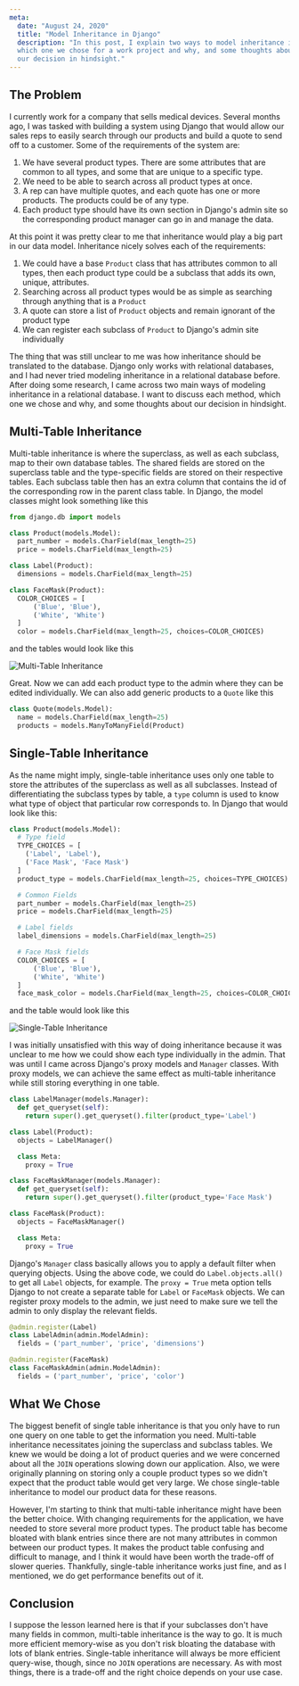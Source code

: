 ```yaml
---
meta:
  date: "August 24, 2020"
  title: "Model Inheritance in Django"
  description: "In this post, I explain two ways to model inheritance in Django,
  which one we chose for a work project and why, and some thoughts about
  our decision in hindsight."
---
```


## The Problem

I currently work for a company that sells medical devices. Several months ago, I was tasked with building a system using Django that would allow our sales reps to easily search through our products and build a quote to send off to a customer. Some of the requirements of the system are:

1. We have several product types. There are some attributes that are common to all types, and some that are unique to a specific type.
2. We need to be able to search across all product types at once.
3. A rep can have multiple quotes, and each quote has one or more products. The products could be of any type.
4. Each product type should have its own section in Django's admin site so the corresponding product manager can go in and manage the data.

At this point it was pretty clear to me that inheritance would play a big part in our data model. Inheritance nicely solves each of the requirements:

1. We could have a base `Product` class that has attributes common to all types, then each product type could be a subclass that adds its own, unique, attributes.
2. Searching across all product types would be as simple as searching through anything that is a `Product`
3. A quote can store a list of `Product` objects and remain ignorant of the product type
4. We can register each subclass of `Product` to Django's admin site individually

The thing that was still unclear to me was how inheritance should be translated to the database. Django only works with relational databases, and I had never tried modeling inheritance in a relational database before. After doing some research, I came across two main ways of modeling inheritance in a relational database. I want to discuss each method, which one we chose and why, and some thoughts about our decision in hindsight.

## Multi-Table Inheritance

Multi-table inheritance is where the superclass, as well as each subclass, map to their own database tables. The shared fields are stored on the superclass table and the type-specific fields are stored on their respective tables. Each subclass table then has an extra column that contains the id of the corresponding row in the parent class table. In Django, the model classes might look something like this

```python
from django.db import models

class Product(models.Model):
  part_number = models.CharField(max_length=25)
  price = models.CharField(max_length=25)

class Label(Product):
  dimensions = models.CharField(max_length=25)

class FaceMask(Product):
  COLOR_CHOICES = [
      ('Blue', 'Blue'),
      ('White', 'White')
  ]
  color = models.CharField(max_length=25, choices=COLOR_CHOICES)
```

and the tables would look like this

![Multi-Table Inheritance](https://dev-to-uploads.s3.amazonaws.com/i/lim76dp8l9ytp1t85iq0.jpg)

Great. Now we can add each product type to the admin where they can be edited individually. We can also add generic products to a `Quote` like this

```python
class Quote(models.Model):
  name = models.CharField(max_length=25)
  products = models.ManyToManyField(Product)
```

## Single-Table Inheritance

As the name might imply, single-table inheritance uses only one table to store the attributes of the superclass as well as all subclasses. Instead of differentiating the subclass types by table, a `type` column is used to know what type of object that particular row corresponds to. In Django that would look like this:

```python
class Product(models.Model):
  # Type field
  TYPE_CHOICES = [
    ('Label', 'Label'),
    ('Face Mask', 'Face Mask')
  ]
  product_type = models.CharField(max_length=25, choices=TYPE_CHOICES)

  # Common Fields
  part_number = models.CharField(max_length=25)
  price = models.CharField(max_length=25)

  # Label fields
  label_dimensions = models.CharField(max_length=25)

  # Face Mask fields
  COLOR_CHOICES = [
      ('Blue', 'Blue'),
      ('White', 'White')
  ]
  face_mask_color = models.CharField(max_length=25, choices=COLOR_CHOICES)
```

and the table would look like this

![Single-Table Inheritance](https://dev-to-uploads.s3.amazonaws.com/i/r25i264v5nq6dun7rdkh.jpg)

I was initially unsatisfied with this way of doing inheritance because it was unclear to me how we could show each type individually in the admin. That was until I came across Django's proxy models and `Manager` classes. With proxy models, we can achieve the same effect as multi-table inheritance while still storing everything in one table.

```python
class LabelManager(models.Manager):
  def get_queryset(self):
    return super().get_queryset().filter(product_type='Label')

class Label(Product):
  objects = LabelManager()

  class Meta:
    proxy = True

class FaceMaskManager(models.Manager):
  def get_queryset(self):
    return super().get_queryset().filter(product_type='Face Mask')

class FaceMask(Product):
  objects = FaceMaskManager()

  class Meta:
    proxy = True
```

Django's `Manager` class basically allows you to apply a default filter when querying objects. Using the above code, we could do `Label.objects.all()` to get all `Label` objects, for example. The `proxy = True` meta option tells Django to not create a separate table for `Label` or `FaceMask` objects. We can register proxy models to the admin, we just need to make sure we tell the admin to only display the relevant fields.

```python
@admin.register(Label)
class LabelAdmin(admin.ModelAdmin):
  fields = ('part_number', 'price', 'dimensions')

@admin.register(FaceMask)
class FaceMaskAdmin(admin.ModelAdmin):
  fields = ('part_number', 'price', 'color')
```

## What We Chose

The biggest benefit of single table inheritance is that you only have to run one query on one table to get the information you need. Multi-table inheritance necessitates joining the superclass and subclass tables. We knew we would be doing a lot of product queries and we were concerned about all the `JOIN` operations slowing down our application. Also, we were originally planning on storing only a couple product types so we didn't expect that the product table would get very large. We chose single-table inheritance to model our product data for these reasons.

However, I'm starting to think that multi-table inheritance might have been the better choice. With changing requirements for the application, we have needed to store several more product types. The product table has become bloated with blank entries since there are not many attributes in common between our product types. It makes the product table confusing and difficult to manage, and I think it would have been worth the trade-off of slower queries. Thankfully, single-table inheritance works just fine, and as I mentioned, we do get performance benefits out of it.

## Conclusion

I suppose the lesson learned here is that if your subclasses don't have many fields in common, multi-table inheritance is the way to go. It is much more efficient memory-wise as you don't risk bloating the database with lots of blank entries. Single-table inheritance will always be more efficient query-wise, though, since no `JOIN` operations are necessary. As with most things, there is a trade-off and the right choice depends on your use case.
